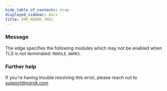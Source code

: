 ```yaml
---
hide_table_of_contents: true
displayed_sidebar: docs
title: ERR_NGROK_7062
---
```


### Message

The edge specifies the following modules which may not be enabled when TLS is not terminated: `MODULE_NAMES`.

<ErrorDetails />

### Further help

If you're having trouble resolving this error, please reach out to [support@ngrok.com](mailto:support@ngrok.com?subject=Help%20with%20ERR_NGROK_7062)
